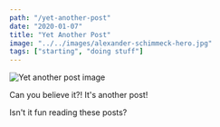 ```yaml
---
path: "/yet-another-post"
date: "2020-01-07"
title: "Yet Another Post"
image: "../../images/alexander-schimmeck-hero.jpg"
tags: ["starting", "doing stuff"]
---
```


![Yet another post image](../../images/alexander-schimmeck-hero.jpg)

Can you believe it?! It's another post!

Isn't it fun reading these posts?
